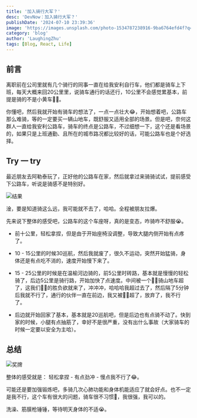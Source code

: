 ```yaml
---
title: '加入骑行大军？'
desc: 'DevNow：加入骑行大军？'
publishDate: '2024-07-10 23:39:36'
image: 'https://images.unsplash.com/photo-1534787238916-9ba6764efd4f?q=80&w=3131&auto=format&fit=crop&ixlib=rb-4.0.3&ixid=M3wxMjA3fDB8MHxwaG90by1wYWdlfHx8fGVufDB8fHx8fA%3D%3D'
category: 'blog'
author: 'LaughingZhu'
tags: [Blog, React, Life]
---
```


## 前言

离职前在公司里就有几个骑行的同事一直在给我安利自行车，他们都是骑车上下班，每天大概来回20公里里，说骑车通行的话还行，10公里不会感觉累基本，前提是骑的不是小黄车🚴🏻。

你懂吧，然后我就开始有骑车的想法了，一点一点壮大😂，开始想着吧，公路车那么难骑，等的一定要买一辆山地车，既舒服又适用全部的场景。但是吧，奈何这群人一直给我安利公路车，骑车的终点是公路车，不过细想一下，这个还是看场景的，如果只是上班通勤、且所在的城市路况都比较好的话，可能公路车也是个好选择。

## Try 一 try

最近朋友去阿勒泰玩了，正好他的公路车在家，然后就拿过来骑骑试试，提前感受下公路车，听说是骑感不是特别好。

![结果](https://cdn.laughingzhu.cn/DevNow/ec1d485b-1ee4-4d56-aebf-981bba82a5cc.png)

淦，要是知道骑这么远，我可能就不去了，哈哈。全程被朋友拉爆。

先来说下整体的感受吧，公路车的这个车座呀，真的是变态，咋骑咋不舒服😭。

- 前十公里，轻松拿捏，但是由于开始座椅没调整，导致大腿内侧开始有点疼了。

- 10 - 15公里的时候30巡航，然后我就废了，很久不运动，突然开始猛骑，身体还是有点吃不消的，速度开始慢下来了。

- 15 - 25公里的时候是在温榆河边骑的，前5公里时砖路，基本就是慢慢的轻松骑了，后边5公里是骑行路，开始加快了点速度。中间被一个👧🏻骑山地车超了，这我们👨🏻的胜负欲就来了，冲冲冲，哈哈哈我超过去了，然后隔了5分钟后我就不行了，通行的伙伴一直在前边，我又被👧🏻超了，放弃了，我不行了。

- 后边就开始回家了基本，基本就是20巡航吧，但是后边也有点骑不动了。快到家的时候，小腿有点抽筋了，幸好不是很严重，没有出什么事故（大家骑车的时候一定要以安全为主哈）。

## 总结

![奖牌](https://cdn.laughingzhu.cn/DevNow/185a6939-f124-47d3-b4ea-509f020cd082.png)

整体的感受就是： 轻松拿捏 - 有点劲冲 - 慢点我不行了😂。

可能还是要加强锻炼吧，多骑几次心肺功能和身体机能适应了就会好点。也不一定是我不行，这个车有很大的问题，骑车很不习惯🐶，我很强，我可以的。

洗澡、筋膜枪锤锤，等待明天身体的不适😭。
